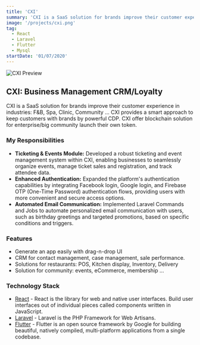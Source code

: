 ```yaml
---
title: 'CXI'
summary: 'CXI is a SaaS solution for brands improve their customer experience in industries: F&B, Spa, Clinic, Community ...'
image: '/projects/cxi.png'
tag:
  - React
  - Laravel
  - Flutter
  - Mysql
startDate: '01/07/2020'
---
```


![CXI Preview](/projects/cxi.png)

## CXI: Business Management CRM/Loyalty

CXI is a SaaS solution for brands improve their customer experience in industries: F&B, Spa, Clinic, Community ...
CXI provides a smart approach to keep customers with brands by powerful CDP. CXI offer blockchain solution for enterprise/big community launch their own token.

### My Responsibilities

- **Ticketing & Events Module:** Developed a robust ticketing and event management system within CXI, enabling businesses to seamlessly organize events, manage ticket sales and registration, and track attendee data.
- **Enhanced Authentication:** Expanded the platform's authentication capabilities by integrating Facebook login, Google login, and Firebase OTP (One-Time Password) authentication flows, providing users with more convenient and secure access options.
- **Automated Email Communication:** Implemented Laravel Commands and Jobs to automate personalized email communication with users, such as birthday greetings and targeted promotions, based on specific conditions and triggers.

### Features

- Generate an app easily with drag-n-drop UI
- CRM for contact management, case management, sale performance.
- Solutions for restaurants: POS, Kitchen display, Inventory, Delivery
- Solution for community: events, eCommerce, membership ...

### Technology Stack

- [React](https://react.dev/) - React is the library for web and native user interfaces. Build user interfaces out of individual pieces called components written in JavaScript.
- [Laravel](https://laravel.com/) - Laravel is the PHP Framework for Web Artisans.
- [Flutter](https://flutter.dev/) - Flutter is an open source framework by Google for building beautiful, natively compiled, multi-platform applications from a single codebase.
